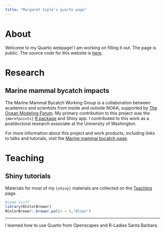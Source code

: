```yaml
---
title: "Margaret Siple's quarto page"
---
```


# About

Welcome to my Quarto webpage! I am working on filling it out. The page is public. The source code for this website is [here](https://github.com/MargaretSiple-NOAA/siple-quarto). 

# Research

## Marine mammal bycatch impacts
The Marine Mammal Bycatch Working Group is a collaboration between academics and scientists from inside and outside NOAA, supported by [The Ocean Modeling Forum](https://oceanmodelingforum.org/). My primary contribution to this project was the `{mmrefpoints}` [R package](https://github.com/mcsiple/mmrefpoints) and Shiny app. I contributed to this work as a postdoctoral research associate at the University of Washington.

For more information about this project and work products, including links to talks and tutorials, visit the [Marine mammal bycatch page](current-projects/bycatch.qmd).




# Teaching

## Shiny tutorials

Materials for most of my `{shiny}` materials are collected on the [Teaching](teaching.qmd) page.

```r
#some stuff
library(RColorBrewer)
RColorBrewer::brewer.pal(n = 5,"Blues")
```


---
I learned how to use Quarto from Openscapes and R-Ladies Santa Barbara.
